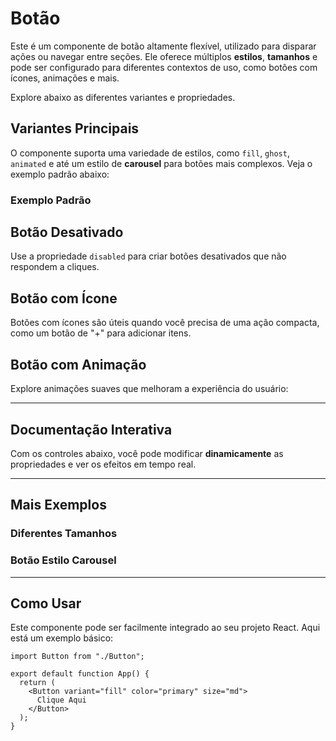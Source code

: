 
<Meta of={Story} />

# Botão

Este é um componente de botão altamente flexível, utilizado para disparar ações ou navegar entre seções. Ele oferece múltiplos **estilos**, **tamanhos** e pode ser configurado para diferentes contextos de uso, como botões com ícones, animações e mais.

<Subtitle>Explore abaixo as diferentes variantes e propriedades.</Subtitle>

## Variantes Principais

O componente suporta uma variedade de estilos, como `fill`, `ghost`, `animated` e até um estilo de **carousel** para botões mais complexos. Veja o exemplo padrão abaixo:

### Exemplo Padrão
<Canvas of={Story.Primary} />

## Botão Desativado
Use a propriedade `disabled` para criar botões desativados que não respondem a cliques.
<Canvas of={Story.Disabled} />

## Botão com Ícone
<Canvas of={Story.IconButton} />

Botões com ícones são úteis quando você precisa de uma ação compacta, como um botão de "+" para adicionar itens.

## Botão com Animação
Explore animações suaves que melhoram a experiência do usuário:
<Canvas of={Story.Animated} />

---

## Documentação Interativa

Com os controles abaixo, você pode modificar **dinamicamente** as propriedades e ver os efeitos em tempo real.

<Primary />
<Controls />

---

## Mais Exemplos

### Diferentes Tamanhos
<Canvas of={Story.DifferentSizes} />

### Botão Estilo Carousel
<Canvas of={Story.Carousel} />

---

## Como Usar

Este componente pode ser facilmente integrado ao seu projeto React. Aqui está um exemplo básico:

```tsx
import Button from "./Button";

export default function App() {
  return (
    <Button variant="fill" color="primary" size="md">
      Clique Aqui
    </Button>
  );
}
